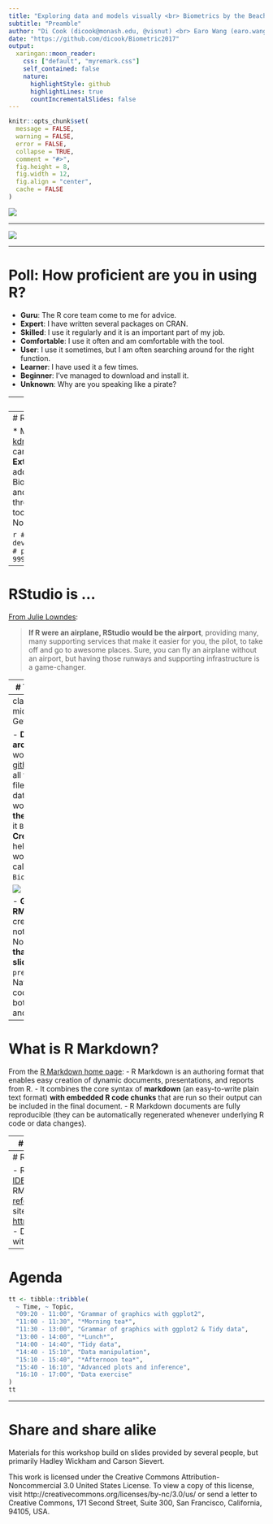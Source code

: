 ```yaml
---
title: "Exploring data and models visually <br> Biometrics by the Beach 2017"
subtitle: "Preamble"
author: "Di Cook (dicook@monash.edu, @visnut) <br> Earo Wang (earo.wang@monash.edu, @earowang)"
date: "https://github.com/dicook/Biometric2017"
output:
  xaringan::moon_reader:
    css: ["default", "myremark.css"]
    self_contained: false
    nature:
      highlightStyle: github
      highlightLines: true
      countIncrementalSlides: false
---
```


```r
knitr::opts_chunk$set(
  message = FALSE,
  warning = FALSE,
  error = FALSE, 
  collapse = TRUE,
  comment = "#>",
  fig.height = 8,
  fig.width = 12,
  fig.align = "center",
  cache = FALSE
)
```



![](Hello-Di.png)

---


![](Hello-earo.png)

---

# Poll: How proficient are you in using R?

* **Guru**: The R core team come to me for advice.
* **Expert**: I have written several packages on CRAN.
* **Skilled**: I use it regularly and it is an important part of my job.
* **Comfortable**: I use it often and am comfortable with the tool.
* **User**: I use it sometimes, but I am often searching around for the right function.
* **Learner**: I have used it a few times.
* **Beginner**: I’ve managed to download and install it.
* **Unknown**: Why are you speaking like a pirate?

---
# Getting up and running

- R and RStudio
- Projects
- RMarkdown
- Web site

---
# R is ...

* Most commonly used data science software [kdnuggets](http://www.kdnuggets.com/2017/05/poll-analytics-data-science-machine-learning-software-leaders.html)
* __Free__ to use, __open source__ so you can see what code is doing to your data
* __Extensible__: Over 10000 user contributed add-on packages currently on CRAN! Bioconductor has more than 1300 packages, and many researchers provide packages through github.
* __Powerful__
    * With the right tools, get more work done, faster.
* __Flexible__
    * Not a question of _can_, but _how_.

```r
# devtools::install_github("metacran/crandb")
# pkgs <- crandb::list_packages(limit = 999999)
# length(pkgs)
# [1] 8654
```

---
# RStudio is ...

[From Julie Lowndes](http://jules32.github.io/resources/RStudio_intro/):  

<blockquote>
<b>If R were an airplane, RStudio would be the airport</b>, providing many, many supporting services that make it easier for you, the pilot, to take off and go to awesome places. Sure, you can fly an airplane without an airport, but having those runways and supporting infrastructure is a game-changer.
</blockquote>

---
# The RStudio IDE

- Source editor: Docking station for multiple files, Useful shortcuts ("Knit"), Highlighting/Tab-completion, Code-checking (R, HTML, JS), Debugging features  
- Console window: Highlighting/Tab-completion, Search recent commands
- Other tabs/panes: Graphics, R documentation, Environment pane, File system navigation/access, Tools for package development, git, etc

---
class: inverse middle 
# Your turn: Getting started

- __Download a zip archive__ of the workshop files from  [github site](https://github.com/dicook/Biometric2017) contains all the markdown files, code files, and data for this workshop. __Unzip the file__ and __rename__ it `Biometric2017`
- __Create a project__ helps organise your work for the day called `Biometric2017`. 

![](projectname.png)


- __Get started with RMarkdown__, by creating a new R notebook. Knit it. 
- Now __open the file that created these slides__ `0-preamble/index.Rmd`. Navigate to the code chunks at the bottom of the file and run them.

---
# What is R Markdown?

From the [R Markdown home page](http://rmarkdown.rstudio.com/):
- R Markdown is an authoring format that enables easy creation of dynamic documents, presentations, and reports from R. 
- It combines the core syntax of __markdown__ (an easy-to-write plain text format) __with embedded R code chunks__ that are run so their output can be included in the final document. 
- R Markdown documents are fully reproducible (they can be automatically regenerated whenever underlying R code or data changes).

---
# Installing packages

From CRAN

```r
install.packages("ggenealogy")
```


From bioconductor

```r
source("https://bioconductor.org/biocLite.R")
biocLite("ggbio")
```

From github repos

```r
devtools::install_github("heike/gglogo")
devtools::install_github("haleyjeppson/ggmosaic")
```

---
# Resources


- RStudio IDE [RStudio IDE cheat sheet](https://www.rstudio.com/wp-content/uploads/2016/01/rstudio-IDE-cheatsheet.pdf)
- RMarkdown [cheat sheet](https://www.rstudio.com/wp-content/uploads/2016/03/rmarkdown-cheatsheet-2.0.pdf), [reference guide](https://www.rstudio.com/wp-content/uploads/2015/03/rmarkdown-reference.pdf)
- Q/A site: [http://stackoverflow.com](http://stackoverflow.com)
- Dynamic Documents with R and knitr [Yihui Xie](http://yihui.name/knitr/)

---

# Agenda

```r
tt <- tibble::tribble(
  ~ Time, ~ Topic,
  "09:20 - 11:00", "Grammar of graphics with ggplot2",
  "11:00 - 11:30", "*Morning tea*",
  "11:30 - 13:00", "Grammar of graphics with ggplot2 & Tidy data",
  "13:00 - 14:00", "*Lunch*",
  "14:00 - 14:40", "Tidy data",
  "14:40 - 15:10", "Data manipulation",
  "15:10 - 15:40", "*Afternoon tea*",
  "15:40 - 16:10", "Advanced plots and inference",
  "16:10 - 17:00", "Data exercise"
)
tt
```


---
# Share and share alike

Materials for this workshop build on slides provided by several people, but primarily Hadley Wickham and Carson Sievert. 

This work is licensed under the Creative Commons Attribution-Noncommercial 3.0 United States License. To view a copy of this license, visit http://creativecommons.org/licenses/by-nc/3.0/us/ or send a letter to Creative Commons, 171 Second Street, Suite 300, San Francisco, California, 94105, USA.
